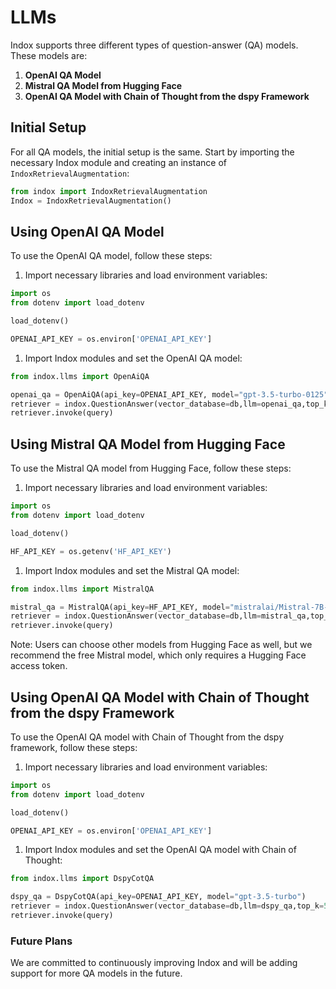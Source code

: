 # LLMs


Indox supports three different types of question-answer (QA) models.
These models are:

1.  **OpenAI QA Model**
2.  **Mistral QA Model from Hugging Face**
3.  **OpenAI QA Model with Chain of Thought from the dspy Framework**

## Initial Setup

For all QA models, the initial setup is the same. Start by importing the
necessary Indox module and creating an instance of
`IndoxRetrievalAugmentation`:

``` python
from indox import IndoxRetrievalAugmentation
Indox = IndoxRetrievalAugmentation()
```

## Using OpenAI QA Model

To use the OpenAI QA model, follow these steps:

1.  Import necessary libraries and load environment variables:

``` python
import os
from dotenv import load_dotenv

load_dotenv()

OPENAI_API_KEY = os.environ['OPENAI_API_KEY']
```

1.  Import Indox modules and set the OpenAI QA model:

``` python
from indox.llms import OpenAiQA

openai_qa = OpenAiQA(api_key=OPENAI_API_KEY, model="gpt-3.5-turbo-0125")
retriever = indox.QuestionAnswer(vector_database=db,llm=openai_qa,top_k=5)
retriever.invoke(query)
```

## Using Mistral QA Model from Hugging Face

To use the Mistral QA model from Hugging Face, follow these steps:

1.  Import necessary libraries and load environment variables:

``` python
import os
from dotenv import load_dotenv

load_dotenv()

HF_API_KEY = os.getenv('HF_API_KEY')
```

1.  Import Indox modules and set the Mistral QA model:

``` python
from indox.llms import MistralQA

mistral_qa = MistralQA(api_key=HF_API_KEY, model="mistralai/Mistral-7B-Instruct-v0.2")
retriever = indox.QuestionAnswer(vector_database=db,llm=mistral_qa,top_k=5)
retriever.invoke(query)
```

Note: Users can choose other models from Hugging Face as well, but we
recommend the free Mistral model, which only requires a Hugging Face
access token.

## Using OpenAI QA Model with Chain of Thought from the dspy Framework

To use the OpenAI QA model with Chain of Thought from the dspy
framework, follow these steps:

1.  Import necessary libraries and load environment variables:

``` python
import os
from dotenv import load_dotenv

load_dotenv()

OPENAI_API_KEY = os.environ['OPENAI_API_KEY']
```

1.  Import Indox modules and set the OpenAI QA model with Chain of
    Thought:

``` python
from indox.llms import DspyCotQA

dspy_qa = DspyCotQA(api_key=OPENAI_API_KEY, model="gpt-3.5-turbo")
retriever = indox.QuestionAnswer(vector_database=db,llm=dspy_qa,top_k=5)
retriever.invoke(query)
```

### Future Plans

We are committed to continuously improving Indox and will be adding
support for more QA models in the future.
